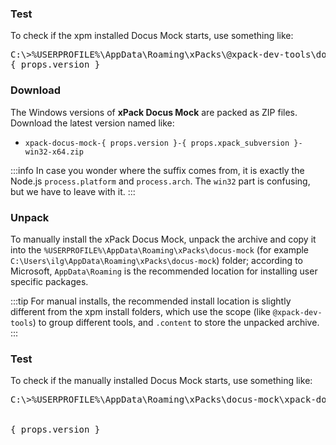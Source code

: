 

<InstallEasy/>

### Test

To check if the xpm installed Docus Mock starts, use something like:

<pre>
C:\>%USERPROFILE%\AppData\Roaming\xPacks\@xpack-dev-tools\docus-mock\{ props.version }-{ props.xpack_subversion }.1\.content\bin\docus-mock.exe --version
{ props.version }
</pre>

<InstallManual/>

### Download

The Windows versions of **xPack Docus Mock**
are packed as ZIP files.
Download the latest version named like:

<ul>
<li><code>xpack-docus-mock-{ props.version }-{ props.xpack_subversion }-win32-x64.zip</code></li>
</ul>

:::info
In case you wonder where the suffix comes
from, it is exactly the Node.js `process.platform` and `process.arch`.
The `win32` part is confusing, but we have to leave with it.
:::

### Unpack

To manually install the xPack Docus Mock,
unpack the archive and copy it into the
`%USERPROFILE%\AppData\Roaming\xPacks\docus-mock`
(for example `C:\Users\ilg\AppData\Roaming\xPacks\docus-mock`) folder;
according to Microsoft, `AppData\Roaming` is the recommended location for
installing user specific packages.

:::tip
For manual installs, the recommended
install location is slightly different from the xpm install folders,
which use the scope (like `@xpack-dev-tools`) to group different tools,
and `.content` to store the unpacked archive.
:::

### Test

To check if the manually installed Docus Mock starts, use something like:

<pre>
C:\>%USERPROFILE%\AppData\Roaming\xPacks\docus-mock\xpack-docus-mock-{ props.version }-{ props.xpack_subversion }\bin\docus-mock.exe --version
<br/>
{ props.version }
</pre>
